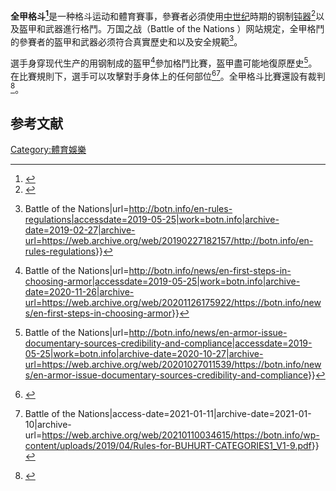 '''全甲格斗<ref>{{Cite book|url=https://books.google.com/books?id=QBiwFSL5FuoC&q=Lille+behourd&pg=PA334|title=Tournois, joutes, pas d'armes dans les villes de Flandre à la fin du Moyen Age (1300-1486)|last=Neste|first=Evelyne van den|date=1996|publisher=École nationale des chartes|isbn=9782900791158|language=fr|access-date=2021-01-11|archive-date=2021-10-20|archive-url=https://web.archive.org/web/20211020195305/https://books.google.com/books?id=QBiwFSL5FuoC&q=Lille+behourd&pg=PA334}}</ref>'''是一种格斗运动和體育賽事，參賽者必須使用[[中世纪|中世纪]]時期的钢制[[钝器|钝器]]<ref>{{Cite web|title=Historical Medieval Battles. What is it?|url=http://middleagestoday.com/en/node/818|accessdate=2012-11-29|publisher=Middle Ages Today|archiveurl=https://web.archive.org/web/20121204065806/http://middleagestoday.com/en/node/818|archivedate=2012-12-04}}</ref>以及盔甲和武器進行格鬥。万国之战（Battle of the Nations ）网站規定，全甲格鬥的參賽者的盔甲和武器必须符合真實歷史和以及安全規範<ref>{{Cite web|title=Rules & Regulations {{!}} Battle of the Nations|url=http://botn.info/en-rules-regulations|accessdate=2019-05-25|work=botn.info|archive-date=2019-02-27|archive-url=https://web.archive.org/web/20190227182157/http://botn.info/en-rules-regulations}}</ref>。

選手身穿现代生产的用钢制成的盔甲<ref>{{Cite web|title=First steps in choosing armor {{!}} Battle of the Nations|url=http://botn.info/news/en-first-steps-in-choosing-armor|accessdate=2019-05-25|work=botn.info|archive-date=2020-11-26|archive-url=https://web.archive.org/web/20201126175922/https://botn.info/news/en-first-steps-in-choosing-armor}}</ref>參加格鬥比賽，盔甲盡可能地復原歷史<ref>{{Cite web|title=Armor issue. Documentary sources, credibility and compliance {{!}} Battle of the Nations|url=http://botn.info/news/en-armor-issue-documentary-sources-credibility-and-compliance|accessdate=2019-05-25|work=botn.info|archive-date=2020-10-27|archive-url=https://web.archive.org/web/20201027011539/https://botn.info/news/en-armor-issue-documentary-sources-credibility-and-compliance}}</ref>。在比賽規則下，選手可以攻擊對手身体上的任何部位<ref>{{Cite news|url=https://www.telegraph.co.uk/men/the-filter/knight-fights-inside-the-strange-and-savage-world-of-medieval-mm/|title=Knight fights: Inside the strange and savage world of medieval MMA|author=Wells|first=Jonathan|date=2016-01-22|work=The Telegraph|accessdate=2019-05-26|language=en-GB|issn=0307-1235|archive-date=2021-01-13|archive-url=https://web.archive.org/web/20210113070700/https://www.telegraph.co.uk/men/the-filter/knight-fights-inside-the-strange-and-savage-world-of-medieval-mm/}}</ref><ref>{{Cite web|title=Rules and regulations for Buhurt categories|url=http://botn.info/wp-content/uploads/2019/04/Rules-for-BUHURT-CATEGORIES1_V1-9.pdf|work=Rules and Regulations {{!}} Battle of the Nations|access-date=2021-01-11|archive-date=2021-01-10|archive-url=https://web.archive.org/web/20210110034615/https://botn.info/wp-content/uploads/2019/04/Rules-for-BUHURT-CATEGORIES1_V1-9.pdf}}</ref>。全甲格斗比賽還設有裁判<ref>{{Cite web|title=Marshal Committee|url=http://botn.info/organization-group/en-marshal-committee|accessdate=2019-05-26|work=botn.info|archive-date=2020-11-25|archive-url=https://web.archive.org/web/20201125163008/https://botn.info/organization-group/en-marshal-committee}}</ref>。

==参考文献==
{{reflist}}

[[Category:體育娛樂|Category:體育娛樂]]
